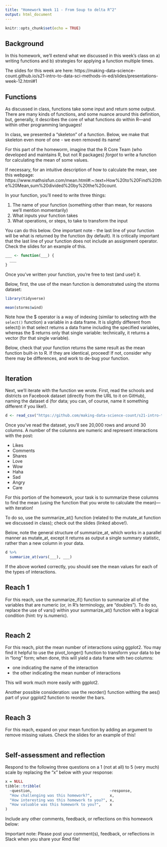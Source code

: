 ```yaml
---
title: "Homework Week 11 - From Soup to delta R^2"
output: html_document 
---
```


``` r
knitr::opts_chunk$set(echo = TRUE)
```

## Background

In this homework, we'll extend what we discussed in this week's class on a) writing
functions and b) strategies for applying a function multiple times.

The slides for this week are here:
https://making-data-science-count.github.io/s21-intro-to-data-sci-methods-in-ed/slides/presentations-week-12.html#1

## Functions

As discussed in class, functions take some input and return some output. There are many kinds 
of functions, and some nuance around this definition, but, generally, it describes the core of what 
functions do within R---and within other programming languages!

In class, we presented a "skeleton" of a function. Below, we make that skeleton even more
of one - we even removed its name! 

For this part of the homeworm, imagine that the R Core Team (who developed and maintains
R, but not R packages) *forgot* to write a function for calculating the mean of some values.

If necessary, for an intuitive description of how to calculate the mean, see this webpage: https://www.mathsisfun.com/mean.html#:~:text=How%20to%20Find%20the%20Mean,sum%20divided%20by%20the%20count.

In your function, you'll need to write three things:

1. The name of your function (something other than mean, for reasons we'll mention momentarily)
2. What inputs your function takes
3. What operations, or steps, to take to transform the input 

You can do this below. One important note - the last line of your function will be
what is returned by the function (by default). It is critically important that the last
line of your function does not include an assignment operator. Check the slides for an
example of this.

```r
___ <- function(___) {
  ___
}
```

Once you've written your function, you're free to test (and use!) it. 

Below, first, the use of the mean function is demonstrated using the storms dataset:

```r
library(tidyverse)

mean(storms$wind)
```

Note how the $ operator is a way of indexing (similar to selecting with the `select()` function)
a variable in a data frame. It is slightly different from select() in that select returns a data frame
including the specified variables, whereas the $ returns only that single variable: technically,
it returns a vector (for that single variable).

Below, check that your function returns the same result as the mean function built-in to R. If they are
identical, proceed! If not, consider why there may be differences, and work to de-bug your function.

```r

```

## Iteration

Next, we'll iterate with the function we wrote. First, read the schools and
districts on Facebook dataset (directly from the URL to it on GitHub), naming
the dataset d (for data; you can, of course, name it something different if you
like!). 

```r
d <- read_csv("https://github.com/making-data-science-count/s21-intro-to-data-sci-methods-in-ed/raw/main/data/district-schools-fb-2019.csv")
```

Once you've read the dataset, you'll see 20,000 rows and around 30 columns. A number
of the columns are numeric and represent interactions with the post:

- Likes
- Comments
- Shares
- Love
- Wow
- Haha
- Sad
- Angry
- Care

For this portion of the homework, your task is to summarize these columns to find the
mean (using the function that you wrote to calculate the mean)---with iteration!

To do so, use the summarize_at() function (related to the mutate_at function we discussed
in class); check out the slides (linked above!).

Below, note the general structure of summarize_at, which works in a parallel manner
as mutate_at, except it returns as output a single summary statistic, rather than a 
new column in your data.

```r
d %>% 
  summarize_at(vars(___), ___)
```
If the above worked correctly, you should see the mean values for each of the types of interactions. 

## Reach 1

For this reach, use the summarize_if() function to summarize all of the variables
that are numeric (or, in R's terminology, are "doubles"). To do so, replace the
use of vars() within your summarize_at() function with a logical condition (hint: 
try is.numeric).

```r

```

## Reach 2

For this reach, plot the mean number of interactions using ggplot2. You may
find it helpful to use the pivot_longer() function to transform your data to be in 
"long" form; when done, this will yield a data frame with two columns:

- one indicating the name of the interaction
- the other indicating the mean number of interactions

This will work much more easily with ggplot2. 

Another possible consideration: use the reorder() function withing the aes() part of your
ggplot2 function to reorder the bars.

```r

```

## Reach 3

For this reach, expand on your mean function by adding an argument to remove missing values.
Check the slides for an example of this!

```r

```

## Self-assessment and reflection

Respond to the following three questions on a 1 (not at all) to 5 (very much)
scale by replacing the "x" below with your response:

``` r
x = NULL
tibble::tribble(
  ~question,                                   ~response,
  "How challenging was this homework?",        x,
  "How interesting was this homework to you?", x,
  "How valuable was this homework to you?",    x
)
```

Include any other comments, feedback, or reflections on this homework below:

Important note: Please post your comment(s), feedback, or reflections in Slack
when you share your Rmd file!
